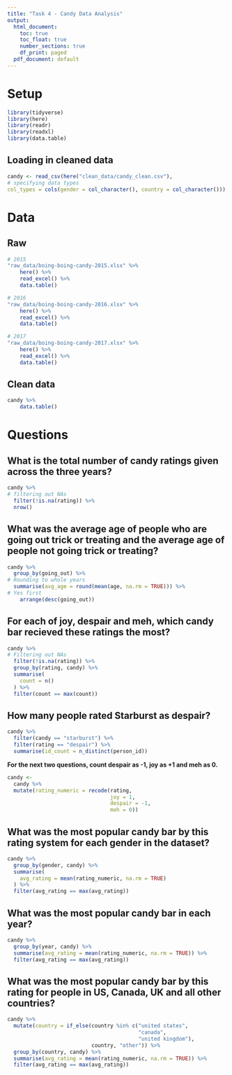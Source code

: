 ```yaml
---
title: "Task 4 - Candy Data Analysis"
output:
  html_document:
    toc: true
    toc_float: true
    number_sections: true
    df_print: paged
  pdf_document: default
---
```

# Setup

```r
library(tidyverse)
library(here)
library(readr)
library(readxl)
library(data.table)
```

## Loading in cleaned data
```r
candy <- read_csv(here("clean_data/candy_clean.csv"),
# specifying data types
col_types = cols(gender = col_character(), country = col_character()))
```


# Data
## Raw
```r
# 2015
"raw_data/boing-boing-candy-2015.xlsx" %>%
    here() %>%
    read_excel() %>% 
    data.table()

# 2016
"raw_data/boing-boing-candy-2016.xlsx" %>%
    here() %>%
    read_excel() %>% 
    data.table()

# 2017
"raw_data/boing-boing-candy-2017.xlsx" %>%
    here() %>%
    read_excel() %>% 
    data.table()
```

## Clean data
```r
candy %>% 
    data.table()
```



# Questions
## What is the total number of candy ratings given across the three years?

```r
candy %>%
# filtering out NAs
  filter(!is.na(rating)) %>%
  nrow()
```

## What was the average age of people who are going out trick or treating and the average age of people not going trick or treating?

```r
candy %>%
  group_by(going_out) %>%
# Rounding to whole years
  summarise(avg_age = round(mean(age, na.rm = TRUE))) %>%
# Yes first
    arrange(desc(going_out))

```


## For each of joy, despair and meh, which candy bar recieved these ratings the most?

```r
candy %>%
# Filtering out NAs
  filter(!is.na(rating)) %>%
  group_by(rating, candy) %>%
  summarise(
    count = n()
  ) %>%
  filter(count == max(count))
```

## How many people rated Starburst as despair?

```r
candy %>%
  filter(candy == "starburst") %>%
  filter(rating == "despair") %>%
  summarise(id_count = n_distinct(person_id))
```


**For the next two questions, count despair as -1, joy as +1 and meh as 0.**

```r
candy <-
  candy %>%
  mutate(rating_numeric = recode(rating,
                                 joy = 1,
                                 despair = -1,
                                 meh = 0))
```

## What was the most popular candy bar by this rating system for each gender in the dataset?

```r
candy %>%
  group_by(gender, candy) %>%
  summarise(
    avg_rating = mean(rating_numeric, na.rm = TRUE)
  ) %>%
  filter(avg_rating == max(avg_rating))
```

## What was the most popular candy bar in each year?

```r
candy %>%
  group_by(year, candy) %>%
  summarise(avg_rating = mean(rating_numeric, na.rm = TRUE)) %>%
  filter(avg_rating == max(avg_rating))
```


## What was the most popular candy bar by this rating for people in US, Canada, UK and all other countries?


```r
candy %>%
  mutate(country = if_else(country %in% c("united states",
                                          "canada",
                                          "united kingdom"),
                           country, "other")) %>%
  group_by(country, candy) %>%
  summarise(avg_rating = mean(rating_numeric, na.rm = TRUE)) %>%
  filter(avg_rating == max(avg_rating))
```

